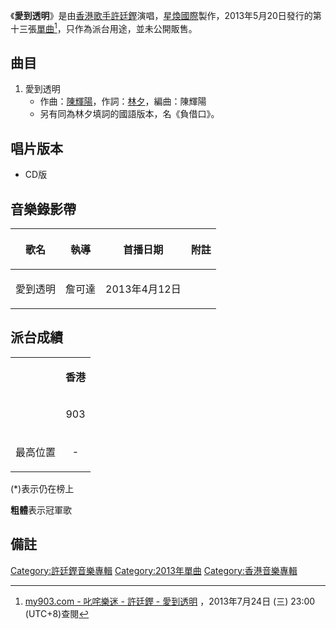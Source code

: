 {{Infobox Single 
| Name           = 愛到透明
| Cover          = 許廷鏗 愛到透明.jpg
| Artist         = [[許廷鏗|許廷鏗]]
| from Album     = [[長大_(音樂專輯)|長大]]
| B-side         = 
| Released       = 2013年5月20日
| Format         = CD
| Recorded       = 2012年於<br/>{{HKG}}On Zeal<ref name="stu">見《長大》專輯歌詞本。</ref>
| Genre          = [[粵語流行音樂|粵語流行音樂]]
| Length         = 3分26秒
| Label          = [[星煥國際有限公司|星煥國際]]
| Writer         = [[陳輝陽|陳輝陽]]、[[林夕|林夕]]
| Producer       = 陳輝陽
| Last single    = [[青春頌|青春頌]]<br>（2013年）
| This single    = '''愛到透明'''<br>（2013年）
| Next single    = [[魂遊太虛|魂遊太虛]]<br>（2013年）
}}
《'''愛到透明'''》是由[[香港|香港]][[歌手|歌手]][[許廷鏗|許廷鏗]]演唱，[[星煥國際有限公司|星煥國際]]製作，2013年5月20日發行的第十三張[[單曲|單曲]]<ref>[http://www.my903.com/my903/903music/detail.jsp?newsid=2560&category=12&index=6 my903.com - 叱咤樂迷 - 許廷鏗 - 愛到透明] {{webarchive|url=https://web.archive.org/web/20131216131938/http://www.my903.com/my903/903music/detail.jsp?newsid=2560&category=12&index=6 |date=2013-12-16 }}，2013年7月24日 (三) 23:00 (UTC+8)查閱{{zh-hant}}</ref>，只作為派台用途，並未公開販售。

==曲目==
#愛到透明
#*作曲：[[陳輝陽|陳輝陽]]，作詞：[[林夕|林夕]]，編曲：陳輝陽
#*另有同為林夕填詞的國語版本，名《負借口》。

==唱片版本==
*CD版

==音樂錄影帶==
{| class="wikitable"
! 歌名 !! 執導 !! 首播日期 !! 附註 
|-
|愛到透明||詹可達||2013年4月12日||
|}

== 派台成績 ==
{| class="wikitable" 
|- 
|rowspan=2|  || colspan=4 align="center"| '''香港''' 
|-
| 903 || RTHK || 997 || TVB 
|-
| 最高位置 || - || 13 || - || - 
|}

(*)表示仍在榜上

'''粗體'''表示冠軍歌

== 備註 ==
<div class="references-small">
<references></references>
</div>

[[Category:許廷鏗音樂專輯|Category:許廷鏗音樂專輯]]
[[Category:2013年單曲|Category:2013年單曲]]
[[Category:香港音樂專輯|Category:香港音樂專輯]]